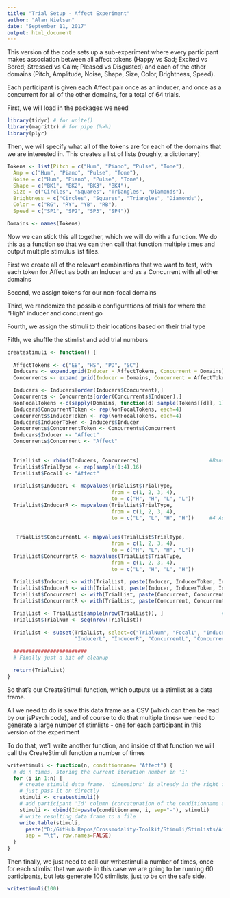 ```yaml
---
title: "Trial Setup - Affect Experiment"
author: "Alan Nielsen"
date: "September 11, 2017"
output: html_document
---
```


This version of the code sets up a sub-experiment where every participant makes association between all affect tokens (Happy vs Sad; Excited vs Bored; Stressed vs Calm; Pleased vs Disgusted) and each of the other domains (Pitch, Amplitude, Noise, Shape, Size, Color, Brightness, Speed).

Each participant is given each Affect pair once as an inducer, and once as a concurrent for all of the other domains, for a total of 64 trials.

First, we will load in the packages we need

```r
library(tidyr) # for unite()
library(magrittr) # for pipe (%>%)
library(plyr)
```

Then, we will specify what all of the tokens are for each of the domains that we are interested in.
This creates a list of lists (roughly, a dictionary)

```r
Tokens <- list(Pitch = c("Hum", "Piano", "Pulse", "Tone"),
  Amp = c("Hum", "Piano", "Pulse", "Tone"),
  Noise = c("Hum", "Piano", "Pulse", "Tone"),
  Shape = c("BK1", "BK2", "BK3", "BK4"),
  Size = c("Circles", "Squares", "Triangles", "Diamonds"),
  Brightness = c("Circles", "Squares", "Triangles", "Diamonds"),
  Color = c("RG", "RY", "YB", "RB"),
  Speed = c("SP1", "SP2", "SP3", "SP4"))

Domains <- names(Tokens)
```

Now we can stick this all together, which we will do with a function. We do this as a function so that we can then call that function multiple times and output multiple stimulus list files.

First we create all of the relevant combinations that we want to test, with each token for Affect as both an Inducer and as a Concurrent with all other domains

Second, we assign tokens for our non-focal domains

Third, we randomize the possible configurations of trials for where the "High" inducer and concurrent go

Fourth, we assign the stimuli to their locations based on their trial type

Fifth, we shuffle the stimlist and add trial numbers

```r

createstimuli <- function() {
  
  AffectTokens <- c("EB", "HS", "PD", "SC") 
  Inducers <- expand.grid(Inducer = AffectTokens, Concurrent = Domains)        #1 - Create relevant combinations
  Concurrents <- expand.grid(Inducer = Domains, Concurrent = AffectTokens)

  Inducers <- Inducers[order(Inducers$Concurrent),]
  Concurrents <- Concurrents[order(Concurrents$Inducer),]
  NonFocalTokens <-c(sapply(Domains, function(d) sample(Tokens[[d]], 1)))   #2 Assign tokens for non-focal domains
  Inducers$ConcurrentToken <- rep(NonFocalTokens, each=4)
  Concurrents$InducerToken <- rep(NonFocalTokens, each=4)
  Inducers$InducerToken <- Inducers$Inducer
  Concurrents$ConcurrentToken <- Concurrents$Concurrent
  Inducers$Inducer <- "Affect"
  Concurrents$Concurrent <- "Affect"
  
  
  TrialList <- rbind(Inducers, Concurrents)                       #Randomize trial type
  TrialList$TrialType <- rep(sample(1:4),16)
  TrialList$Focal1 <- "Affect"
  
  TrialList$InducerL <- mapvalues(TrialList$TrialType,
                                  from = c(1, 2, 3, 4),
                                  to = c("H", "H", "L", "L"))
  TrialList$InducerR <- mapvalues(TrialList$TrialType,
                                  from = c(1, 2, 3, 4),
                                  to = c("L", "L", "H", "H"))     #4 Assign locations for all stims
  
    
   TrialList$ConcurrentL <- mapvalues(TrialList$TrialType,
                                  from = c(1, 2, 3, 4),
                                  to = c("H", "L", "H", "L"))
  TrialList$ConcurrentR <- mapvalues(TrialList$TrialType,
                                  from = c(1, 2, 3, 4),
                                  to = c("L", "H", "L", "H"))   
  
  TrialList$InducerL <- with(TrialList, paste(Inducer, InducerToken, InducerL, sep = '-'))
  TrialList$InducerR <- with(TrialList, paste(Inducer, InducerToken, InducerR, sep = '-'))
  TrialList$ConcurrentL <- with(TrialList, paste(Concurrent, ConcurrentToken, ConcurrentL, sep = '-'))
  TrialList$ConcurrentR <- with(TrialList, paste(Concurrent, ConcurrentToken, ConcurrentR, sep = '-'))

  TrialList <- TrialList[sample(nrow(TrialList)), ]                   #5 Shuffle the order of trials
  TrialList$TrialNum <- seq(nrow(TrialList))
  
  TrialList <- subset(TrialList, select=c("TrialNum", "Focal1", "Inducer", "Concurrent", "TrialType",
                      "InducerL", "InducerR", "ConcurrentL", "ConcurrentR"))

  ########################
  # Finally just a bit of cleanup

  return(TrialList)
}

```
So that's our CreateStimuli function, which outputs us a stimlist as a data frame.

All we need to do is save this data frame as a CSV (which can then be read by our jsPsych code), and of course to do that multiple times- we need to generate a large number of stimlists - one for each participant in this version of the experiment

To do that, we'll write another function, and inside of that function we will call the CreateStimuli function a number of times

```r
writestimuli <- function(n, conditionname= "Affect") {
  # do n times, storing the current iteration number in 'i'
  for (i in 1:n) {
    # create stimuli data frame. 'dimensions' is already in the right format so
    # just pass it on directly
    stimuli <- createstimuli()
    # add participant 'Id' column (concatenation of the conditionname and 'i')
    stimuli <- cbind(Id=paste(conditionname, i, sep="-"), stimuli)
    # write resulting data frame to a file
    write.table(stimuli,
      paste("D:/GitHub Repos/Crossmodality-Toolkit/Stimuli/Stimlists/Affect/", "Stimuli-", conditionname, "-", i, ".csv", sep=""),
      sep = "\t", row.names=FALSE)
  }
}

```


Then finally, we just need to call our writestimuli a number of times, once for each stimlist that we want- in this case we are going to be running 60 participants, but lets generate 100 stimlists, just to be on the safe side.

```r
writestimuli(100)

```











